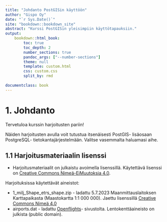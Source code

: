 ```yaml
---
title: "Johdanto PostGISin käyttöön"
author: "Gispo Oy"   
date: "`r Sys.Date()`"
site: "bookdown::bookdown_site"
abstract: "Kurssi PostGISin yleisimpiin käyttötapauksiin."
output:
    bookdown::html_book:
        toc: true
        toc_depth: 2
        number_sections: true
        pandoc_args: ["--number-sections"]
        theme: null
        template: custom.html
        css: custom.css
        split_by: rmd
      
documentclass: book
---
```


# 1. Johdanto


Tervetuloa kurssin harjoitusten pariin!

Näiden harjoitusten avulla voit tutustua itsenäisesti PostGIS- lisäosaan PostgreSQL- tietokantajärjestelmään. Valitse vasemmalta haluamasi aihe.

## 1.1 Harjoitusmateriaalin lisenssi

- Harjoitusmateriaalit on julkaistu avoimella lisenssillä. Käytettävä lisenssi on [Creative Commons Nimeä-EiMuutoksia 4.0](https://creativecommons.org/licenses/by-nd/2.0/deed.fi).

Harjoituksissa käytettävät aineistot:

- 1_milj_Shape_etrs_shape.zip - ladattu 5.7.2023 Maanmittauslaitoksen Karttapaikasta (Maastokartta 1:1 000 000). Jaettu lisenssillä [Creative Commons Nimeä 4.0](https://creativecommons.org/licenses/by/4.0/deed.fi)
- airports.dat - ladattu [Openflights](https://openflights.org/data.html)- sivustolta. Lentokenttäaineisto on julkista (public domain).
